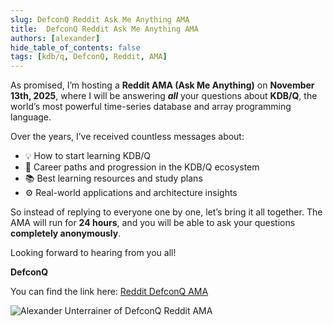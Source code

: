 ```yaml
---
slug: DefconQ Reddit Ask Me Anything AMA
title:  DefconQ Reddit Ask Me Anything AMA
authors: [alexander]
hide_table_of_contents: false
tags: [kdb/q, DefconQ, Reddit, AMA]
---
```


As promised, I’m hosting a **Reddit AMA (Ask Me Anything)** on **November 13th, 2025**, where I will be answering ***all*** your questions about **KDB/Q**, the world’s most powerful time-series database and array programming language.

Over the years, I’ve received countless messages about:

- 💡 How to start learning KDB/Q
- 🚀 Career paths and progression in the KDB/Q ecosystem
- 📚 Best learning resources and study plans
- ⚙️  Real-world applications and architecture insights

So instead of replying to everyone one by one, let’s bring it all together. The AMA will run for **24 hours**, and you will be able to ask your questions **completely anonymously**.

Looking forward to hearing from you all!

**DefconQ**

You can find the link here: [Reddit DefconQ AMA](https://www.reddit.com/r/apljk/comments/1odwsa9/join_defconq_kdbq_ama_on_reddit_november_13th_2025/)

![Alexander Unterrainer of DefconQ Reddit AMA](./AMA.jpg)
